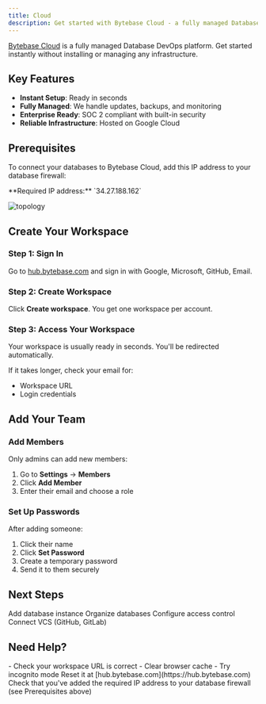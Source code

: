 ```yaml
---
title: Cloud
description: Get started with Bytebase Cloud - a fully managed Database DevOps platform
---
```


[Bytebase Cloud](https://hub.bytebase.com/) is a fully managed Database DevOps platform. Get started instantly without installing or managing any infrastructure.

## Key Features

- **Instant Setup**: Ready in seconds
- **Fully Managed**: We handle updates, backups, and monitoring
- **Enterprise Ready**: SOC 2 compliant with built-in security
- **Reliable Infrastructure**: Hosted on Google Cloud

## Prerequisites

To connect your databases to Bytebase Cloud, add this IP address to your database firewall:

<Warning>
**Required IP address:** `34.27.188.162`
</Warning>

![topology](/content/docs/get-started/saas/topology.webp)

## Create Your Workspace

### Step 1: Sign In

Go to [hub.bytebase.com](https://hub.bytebase.com/) and sign in with Google, Microsoft, GitHub, Email.

### Step 2: Create Workspace

Click **Create workspace**. You get one workspace per account.

### Step 3: Access Your Workspace

Your workspace is usually ready in seconds. You'll be redirected automatically.

If it takes longer, check your email for:
- Workspace URL
- Login credentials

## Add Your Team

### Add Members

Only admins can add new members:

1. Go to **Settings** → **Members**
2. Click **Add Member**
3. Enter their email and choose a role

### Set Up Passwords

After adding someone:
1. Click their name
2. Click **Set Password**
3. Create a temporary password
4. Send it to them securely

## Next Steps

<CardGroup cols={2}>
  <Card title="Connect Database" icon="database" href="/get-started/instance">
    Add database instance
  </Card>
  <Card title="Create Project" icon="folder" href="/get-started/step-by-step/create-a-project">
    Organize databases
  </Card>
  <Card title="Set Permissions" icon="shield" href="/concepts/roles-and-permissions">
    Configure access control
  </Card>
  <Card title="Enable GitOps" icon="git-branch" href="/vcs-integration/overview">
    Connect VCS (GitHub, GitLab)
  </Card>
</CardGroup>

## Need Help?

<AccordionGroup>
  <Accordion title="Can't access workspace">
    - Check your workspace URL is correct
    - Clear browser cache
    - Try incognito mode
  </Accordion>
  
  <Accordion title="Forgot password">
    Reset it at [hub.bytebase.com](https://hub.bytebase.com)
  </Accordion>
  
  <Accordion title="Database won't connect">
    Check that you've added the required IP address to your database firewall (see Prerequisites above)
  </Accordion>
</AccordionGroup>
